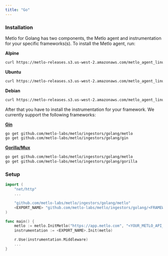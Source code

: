 ```yaml
---
title: "Go"
---
```


### Installation

Metlo for Golang has two components, the Metlo agent and instrumentation for
your specific frameworks(s). To install the Metlo agent, run:

**Alpine**

```bash Bash
curl https://metlo-releases.s3.us-west-2.amazonaws.com/metlo_agent_linux_amd64_alpine_0.1.1 > /usr/local/bin/metlo-agent
```

**Ubuntu**

```bash Bash
curl https://metlo-releases.s3.us-west-2.amazonaws.com/metlo_agent_linux_amd64_ubuntu_jammy.1.1 > /usr/local/bin/metlo-agent
```

**Debian**

```bash Bash
curl https://metlo-releases.s3.us-west-2.amazonaws.com/metlo_agent_linux_amd64_debian_bullseye_0.1.1 > /usr/local/bin/metlo-agent
```

After that you have to install the instrumentation for your framework. We
currently support the following frameworks:

**[Gin](https://github.com/gin-gonic/gin)**

```bash Bash
go get github.com/metlo-labs/metlo/ingestors/golang/metlo
go get github.com/metlo-labs/metlo/ingestors/golang/gin
```

**[Gorilla/Mux](https://github.com/gorilla/mux)**

```bash Bash
go get github.com/metlo-labs/metlo/ingestors/golang/metlo
go get github.com/metlo-labs/metlo/ingestors/golang/gorilla
```

### Setup

```go Go
import (
    "net/http"
    ...

    "github.com/metlo-labs/metlo/ingestors/golang/metlo"
    <EXPORT_NAME> "github.com/metlo-labs/metlo/ingestors/golang/<FRAMEWORK_NAME>"
)

func main() {
    metlo := metlo.InitMetlo("https://app.metlo.com", "<YOUR_METLO_API_KEY>")
    instrumentation := <EXPORT_NAME>.Init(metlo)

    r.Use(instrumentation.Middleware)
    ...
}
```
